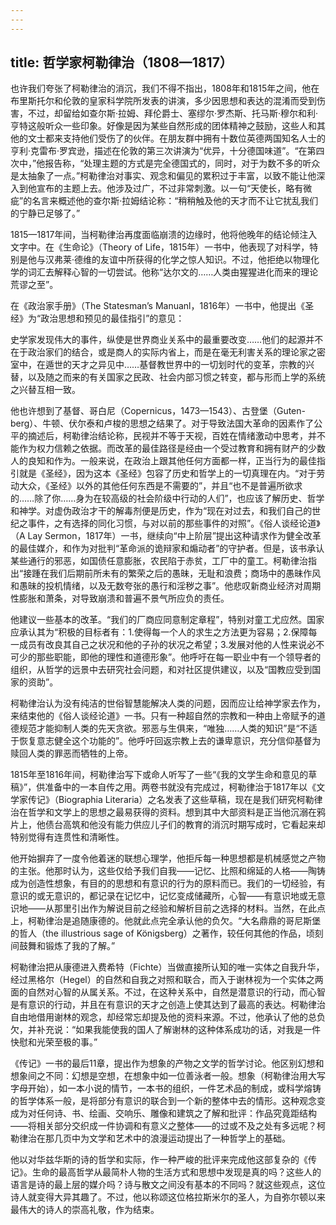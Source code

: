 ```yaml
---
---
---
```

title: 哲学家柯勒律治（1808—1817）
---




也许我们夸张了柯勒律治的消沉，我们不得不指出，1808年和1815年之间，他在布里斯托尔和伦敦的皇家科学院所发表的讲演，多少因思想和表达的混淆而受到伤害，不过，却留给如查尔斯·拉姆、拜伦爵士、塞缪尔·罗杰斯、托马斯·穆尔和利·亨特这般听众一些印象。好像是因为某些自然形成的团体精神之鼓励，这些人和其他的文士都来支持他们受伤了的伙伴。在朋友群中拥有十数位英德两国知名人士的亨利·克雷布·罗宾逊，描述在伦敦的第三次讲演为“优异，十分德国味道”。“在第四次中，”他报告称，“处理主题的方式是完全德国式的，同时，对于为数不多的听众是太抽象了一点。”柯勒律治对事实、观念和偏见的累积过于丰富，以致不能让他深入到他宣布的主题上去。他涉及过广，不过非常刺激。以一句“天使长，略有微疵”的名言来概述他的查尔斯·拉姆结论称：“稍稍触及他的天才而不让它扰乱我们的宁静已足够了。”

1815—1817年间，当柯勒律治再度面临崩溃的边缘时，他将他晚年的结论倾注入文字中。在《生命论》（Theory of Life，1815年）一书中，他表现了对科学，特别是他与汉弗莱·德维的友谊中所获得的化学之惊人知识。不过，他拒绝以物理化学的词汇去解释心智的一切尝试。他称“达尔文的……人类由猩猩进化而来的理论荒谬之至”。

在《政治家手册》（The Statesman’s Manuanl，1816年）一书中，他提出《圣经》为“政治思想和预见的最佳指引”的意见：

史学家发现伟大的事件，纵使是世界商业关系中的最重要改变……他们的起源并不在于政治家们的结合，或是商人的实际内省上，而是在毫无利害关系的理论家之密室中，在遁世的天才之异见中……基督教世界中的一切划时代的变革，宗教的兴替，以及随之而来的有关国家之民政、社会内部习惯之转变，都与形而上学的系统之兴替互相一致。



他也许想到了基督、哥白尼（Copernicus，1473—1543）、古登堡（Guten-berg）、牛顿、伏尔泰和卢梭的思想之结果了。对于导致法国大革命的因素作了公平的摘述后，柯勒律治结论称，民视并不等于天视，百姓在情绪激动中思考，并不能作为权力信赖之依据。而改革的最佳路径是经由一个受过教育和拥有财产的少数人的良知和作为。一般来说，在政治上跟其他任何方面都一样，正当行为的最佳指引就是《圣经》，因为这本《圣经》包容了历史和哲学上的一切真理在内。“对于劳动大众，《圣经》以外的其他任何东西是不需要的”，并且“也不是普遍所欲求的……除了你……身为在较高级的社会阶级中行动的人们”，也应该了解历史、哲学和神学。对虚伪政治才干的解毒剂便是历史，作为“现在对过去，和我们自己的世纪之事件，之有选择的同化习惯，与对以前的那些事件的对照”。《俗人谈经论道》（A Lay Sermon，1817年）一书，继续向“中上阶层”提出这种请求作为健全改革的最佳媒介，和作为对批判“革命派的诡辩家和煽动者”的守护者。但是，该书承认某些通行的邪恶，如国债任意膨胀，农民陷于赤贫，工厂中的童工。柯勒律治指出“接踵在我们后期前所未有的繁荣之后的愚昧，无耻和浪费；商场中的愚昧作风和愚昧的投机情绪，以及无数夸张的愚行和淫秽之事”。他悲叹新商业经济对周期性膨胀和萧条，对导致崩溃和普遍不景气所应负的责任。

他建议一些基本的改革。“我们的厂商应同意制定章程”，特别对童工尤应然。国家应承认其为“积极的目标者有：1.使得每一个人的求生之方法更为容易；2.保障每一成员有改良其自己之状况和他的子孙的状况之希望；3.发展对他的人性来说必不可少的那些职能，即他的理性和道德形象”。他呼吁在每一职业中有一个领导者的组织，从哲学的远景中去研究社会问题，和对社区提供建议，以及“国教应受到国家的资助”。

柯勒律治认为没有纯洁的世俗智慧能解决人类的问题，因而应让给神学家去作为，来结束他的《俗人谈经论道》一书。只有一种超自然的宗教和一种由上帝赋予的道德规范才能抑制人类的先天贪欲。邪恶与生俱来，“唯独……人类的知识”是“不适于恢复意志健全这个功能的”。他呼吁回返宗教上去的谦卑意识，充分信仰基督为赎回人类的罪恶而牺牲的上帝。

1815年至1816年间，柯勒律治写下或命人听写了一些“《我的文学生命和意见的草稿》”，供准备中的一本自传之用。两卷书就没有完成过，柯勒律治于1817年以《文学家传记》（Biographia Literaria）之名发表了这些草稿，现在是我们研究柯勒律治在哲学和文学上的思想之最易获得的资料。想到其中大部资料是正当他沉溺在鸦片上，他债台高筑和他没有能力供应儿子们的教育的消沉时期写成时，它看起来却特别觉得有连贯性和清晰性。

他开始摒弃了一度令他着迷的联想心理学，他拒斥每一种思想都是机械感觉之产物的主张。他那时认为，这些仅给予我们自我——记忆、比照和绵延的人格——陶铸成为创造性想象，有目的的思想和有意识的行为的原料而已。我们的一切经验，有意识的或无意识的，都记录在记忆中，记忆变成储藏所，心智——有意识地或无意识地——从那里引出作为解说目前之经验和解析目前之选择的材料。当然，在此点上，柯勒律治是追随康德的。他就此点完全承认他的负欠。“大名鼎鼎的哥尼斯堡的哲人（the illustrious sage of Königsberg）之著作，较任何其他的作品，顷刻间鼓舞和锻炼了我的了解。”

柯勒律治把从康德进入费希特（Fichte）当做直接所认知的唯一实体之自我升华，经过黑格尔（Hegel）的自然和自我之对照和联合，而入于谢林视为一个实体之两面的自然对心智的从属关系。不过，在这种关系中，自然是潜意识的行动，而心智是有意识的行动，并且在有意识的天才之创造上使其达到了最高的表达。柯勒律治自由地借用谢林的观念，却经常忘却提及他的资料来源。不过，他承认了他的总负欠，并补充说：“如果我能使我的国人了解谢林的这种体系成功的话，对我是一件快慰和光荣至极的事。”

《传记》一书的最后11章，提出作为想象的产物之文学的哲学讨论。他区别幻想和想象间之不同：幻想是空想，在想象中如一位善泳者一般。想象（柯勒律治用大写字母开始），如一本小说的情节，一本书的组织，一件艺术品的制成，或科学熔铸的哲学体系一般，是将部分有意识的联合到一个新的整体中去的情形。这种观念变成为对任何诗、书、绘画、交响乐、雕像和建筑之了解和批评：作品究竟距结构——将相关部分交织成一件协调和有意义之整体——的过或不及之处有多远呢？柯勒律治在那几页中为文学和艺术中的浪漫运动提出了一种哲学上的基础。

他以对华兹华斯的诗的哲学和实际，作一种严峻的批评来完成他这部复杂的《传记》。生命的最高哲学从最简朴人物的生活方式和思想中发现是真的吗？这些人的语言是诗的最上层的媒介吗？诗与散文之间没有基本的不同吗？就这些观点，这位诗人就变得大异其趣了。不过，他以称颂这位格拉斯米尔的圣人，为自弥尔顿以来最伟大的诗人的崇高礼敬，作为结束。
